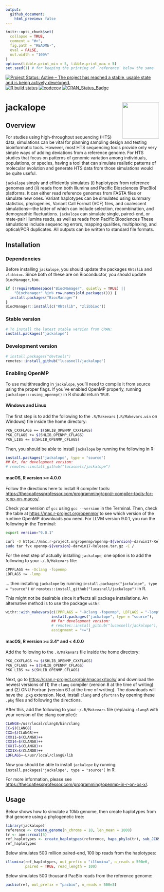 ```yaml
---
output:
  github_document:
    html_preview: false
---
```


<!-- README.md is generated from README.Rmd. Please edit that file -->

```r
knitr::opts_chunk$set(
  collapse = TRUE,
  comment = "#>",
  fig.path = "README-",
  eval = FALSE,
  out.width = "100%"
)
options(tibble.print_min = 5, tibble.print_max = 5)
set.seed(1) # for keeping the printing of `reference` below the same
```


[![Project Status: Active – The project has reached a stable, usable state and is being actively developed.](https://www.repostatus.org/badges/latest/active.svg)](https://www.repostatus.org/#active)
[![R build status](https://github.com/lucasnell/jackalope/workflows/R-CMD-check/badge.svg)](https://github.com/lucasnell/jackalope/actions)
[![codecov](https://codecov.io/gh/lucasnell/jackalope/branch/master/graph/badge.svg)](https://app.codecov.io/gh/lucasnell/jackalope)
[![CRAN_Status_Badge](https://www.r-pkg.org/badges/version/jackalope)](https://cran.r-project.org/package=jackalope)


# jackalope  <img src="man/figures/logo.png" align="right" alt="" width="120" />

## Overview


For studies using high-throughput sequencing (HTS) data, simulations can be 
vital for planning sampling design and testing bioinformatic tools.
However, most HTS sequencing tools provide only very simple ways of adding 
deviations from a reference genome.
For HTS studies that focus on patterns of genomic variation among individuals,
populations, or species, having a tool that can simulate realistic patterns of
molecular evolution and generate HTS data from those simulations would be quite useful.


`jackalope` simply and efficiently
simulates (i) haplotypes from reference genomes and (ii) reads from both Illumina
and Pacific Biosciences (PacBio) platforms. 
It can either read reference genomes from FASTA files or simulate new ones.
Variant haplotypes can be simulated using summary statistics, phylogenies, 
Variant Call Format (VCF) files, and coalescent simulations—the latter of which
can include selection, recombination, and demographic fluctuations.
`jackalope` can simulate single, paired-end, or mate-pair Illumina reads, 
as well as reads from Pacific Biosciences
These simulations include sequencing errors, mapping qualities, multiplexing,
and optical/PCR duplicates. All outputs can be written to standard file formats.


## Installation

### Dependencies

Before installing `jackalope`, you should update the packages `Rhtslib` and `zlibbioc`.
Since both of these are on Bioconductor, you should update `BiocManager`, too.

```r
if (!requireNamespace("BiocManager", quietly = TRUE) ||
    "BiocManager" %in% row.names(old.packages())) {
  install.packages("BiocManager")
}
BiocManager::install(c("Rhtslib", "zlibbioc"))
```


### Stable version

```r
# To install the latest stable version from CRAN:
install.packages("jackalope")
```

### Development version

```r
# install.packages("devtools")
remotes::install_github("lucasnell/jackalope")
```


### Enabling OpenMP

To use multithreading in `jackalope`, you'll need to compile it from source 
using the proper flags.
If you've enabled OpenMP properly, running `jackalope:::using_openmp()` in R
should return `TRUE`.



#### Windows and Linux

The first step is to add the following to the
`.R/Makevars` (`.R/Makevars.win` on Windows) file inside the home directory:

```bash
PKG_CXXFLAGS += $(SHLIB_OPENMP_CXXFLAGS)
PKG_CFLAGS += $(SHLIB_OPENMP_CFLAGS)
PKG_LIBS += $(SHLIB_OPENMP_CFLAGS)
```

Then, you should be able to install `jackalope` by running the following in R:

```r
install.packages("jackalope", type = "source")
## Or, for development version:
# remotes::install_github("lucasnell/jackalope")
```




#### macOS, R version >= 4.0.0


Follow the directions here to install R compiler tools:
<https://thecoatlessprofessor.com/programming/cpp/r-compiler-tools-for-rcpp-on-macos/>.

Check your version of `gcc` using `gcc --version` in the Terminal.
Then, check the table at <https://mac.r-project.org/openmp/> to see which
version of the runtime OpenMP downloads you need.
For LLVM version 9.0.1, you run the following in the Terminal:

```bash
export version="9.0.1"

curl -O https://mac.r-project.org/openmp/openmp-${version}-darwin17-Release.tar.gz
sudo tar fvx openmp-${version}-darwin17-Release.tar.gz -C /
```


For the next step of actually installing `jackalope`, one option is to 
add the following to your `~/.R/Makevars` file:

```bash
CPPFLAGS += -Xclang -fopenmp
LDFLAGS += -lomp
```


... then installing `jackalope` by running 
`install.packages("jackalope", type = "source")` or 
`remotes::install_github("lucasnell/jackalope")` in R.


This might not be desirable since it affects all package installations.
An alternative method is to use the package `withr`:

```r
withr::with_makevars(c(CPPFLAGS = "-Xclang -fopenmp", LDFLAGS = "-lomp"), 
                     install.packages("jackalope", type = "source"),
                     ## For development version:
                     # remotes::install_github("lucasnell/jackalope"),
                     assignment = "+=")
```



#### macOS, R version >= 3.4* and < 4.0.0

Add the following to the `.R/Makevars` file inside the home directory:

```bash
PKG_CXXFLAGS += $(SHLIB_OPENMP_CXXFLAGS)
PKG_CFLAGS += $(SHLIB_OPENMP_CFLAGS)
PKG_LIBS += $(SHLIB_OPENMP_CFLAGS)
```

Next, go to <https://cran.r-project.org/bin/macosx/tools/> and download
the newest versions of
(1\) the `clang` compiler (version 8 at the time of writing)
and
(2\) GNU Fortran (version 6.1 at the time of writing).
The downloads will have the `.pkg` extension.
Next, install `clang` and `gfortran` by opening these `.pkg` files 
and following the directions.


After this, add the following to your `~/.R/Makevars` file
(replacing `clang8` with your version of the clang compiler):

```bash
CLANG8=/usr/local/clang8/bin/clang
CC=$(CLANG8)
CXX=$(CLANG8)++
CXX11=$(CLANG8)++
CXX14=$(CLANG8)++
CXX17=$(CLANG8)++
CXX1X=$(CLANG8)++
LDFLAGS=-L/usr/local/clang8/lib
```


Now you should be able to install `jackalope` by running
`install.packages("jackalope", type = "source")` in R.

For more information, please see
<https://thecoatlessprofessor.com/programming/openmp-in-r-on-os-x/>.


## Usage

Below shows how to simulate a 10kb genome, then create haplotypes from that genome
using a phylogenetic tree:

```r
library(jackalope)
reference <- create_genome(n_chroms = 10, len_mean = 1000)
tr <- ape::rcoal(5)
ref_haplotypes <- create_haplotypes(reference, haps_phylo(tr), sub_JC69(0.1))
ref_haplotypes
```


Below simulates 500 million paired-end, 100 bp reads from the haplotypes:

```r
illumina(ref_haplotypes, out_prefix = "illumina", n_reads = 500e6,
         paired = TRUE, read_length = 100)
```


Below simulates 500 thousand PacBio reads from the reference genome:

```r
pacbio(ref, out_prefix = "pacbio", n_reads = 500e3)
```

